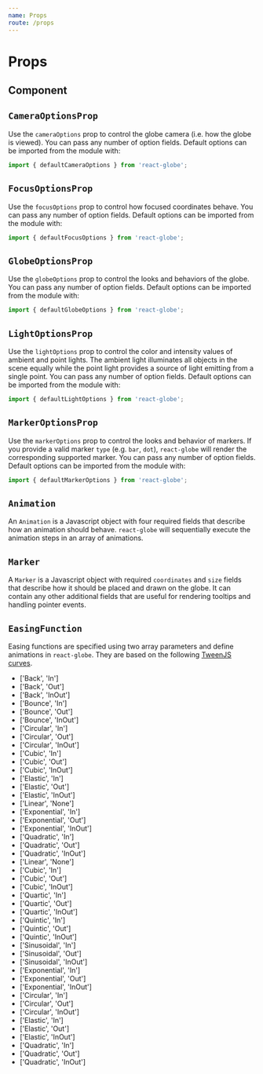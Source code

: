 ```yaml
---
name: Props
route: /props
---
```




# Props

## Component

<Props of={ReactGlobe} />

## `CameraOptionsProp`

Use the `cameraOptions` prop to control the globe camera (i.e. how the globe is viewed). You can pass any number of option fields. Default options can be imported from the module with:

```js
import { defaultCameraOptions } from 'react-globe';
```

<Props of={CameraOptionsProp} />

## `FocusOptionsProp`

Use the `focusOptions` prop to control how focused coordinates behave. You can pass any number of option fields. Default options can be imported from the module with:

```js
import { defaultFocusOptions } from 'react-globe';
```

<Props of={FocusOptionsProp} />

## `GlobeOptionsProp`

Use the `globeOptions` prop to control the looks and behaviors of the globe. You can pass any number of option fields. Default options can be imported from the module with:

```js
import { defaultGlobeOptions } from 'react-globe';
```

<Props of={GlobeOptionsProp} />

## `LightOptionsProp`

Use the `lightOptions` prop to control the color and intensity values of ambient and point lights. The ambient light illuminates all objects in the scene equally while the point light provides a source of light emitting from a single point. You can pass any number of option fields. Default options can be imported from the module with:

```js
import { defaultLightOptions } from 'react-globe';
```

<Props of={LightOptionsProp} />

## `MarkerOptionsProp`

Use the `markerOptions` prop to control the looks and behavior of markers. If you provide a valid marker `type` (e.g. `bar`, `dot`), `react-globe` will render the corresponding supported marker. You can pass any number of option fields. Default options can be imported from the module with:

```js
import { defaultMarkerOptions } from 'react-globe';
```

<Props of={MarkerOptionsProp} />

## `Animation`

An `Animation` is a Javascript object with four required fields that describe how an animation should behave. `react-globe` will sequentially execute the animation steps in an array of animations.

<Props of={AnimationsProp} />

## `Marker`

A `Marker` is a Javascript object with required `coordinates` and `size` fields that describe how it should be placed and drawn on the globe. It can contain any other additional fields that are useful for rendering tooltips and handling pointer events.

<Props of={MarkersProp} />

## `EasingFunction`

Easing functions are specified using two array parameters and define animations in `react-globe`. They are based on the following [TweenJS curves](https://sole.github.io/tween.js/examples/03_graphs.html).

- ['Back', 'In']
- ['Back', 'Out']
- ['Back', 'InOut']
- ['Bounce', 'In']
- ['Bounce', 'Out']
- ['Bounce', 'InOut']
- ['Circular', 'In']
- ['Circular', 'Out']
- ['Circular', 'InOut']
- ['Cubic', 'In']
- ['Cubic', 'Out']
- ['Cubic', 'InOut']
- ['Elastic', 'In']
- ['Elastic', 'Out']
- ['Elastic', 'InOut']
- ['Linear', 'None']
- ['Exponential', 'In']
- ['Exponential', 'Out']
- ['Exponential', 'InOut']
- ['Quadratic', 'In']
- ['Quadratic', 'Out']
- ['Quadratic', 'InOut']
- ['Linear', 'None']
- ['Cubic', 'In']
- ['Cubic', 'Out']
- ['Cubic', 'InOut']
- ['Quartic', 'In']
- ['Quartic', 'Out']
- ['Quartic', 'InOut']
- ['Quintic', 'In']
- ['Quintic', 'Out']
- ['Quintic', 'InOut']
- ['Sinusoidal', 'In']
- ['Sinusoidal', 'Out']
- ['Sinusoidal', 'InOut']
- ['Exponential', 'In']
- ['Exponential', 'Out']
- ['Exponential', 'InOut']
- ['Circular', 'In']
- ['Circular', 'Out']
- ['Circular', 'InOut']
- ['Elastic', 'In']
- ['Elastic', 'Out']
- ['Elastic', 'InOut']
- ['Quadratic', 'In']
- ['Quadratic', 'Out']
- ['Quadratic', 'InOut']
